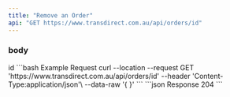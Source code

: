 ```yaml
---
title: "Remove an Order"
api: "GET https://www.transdirect.com.au/api/orders/id"
---
```

### body
<ParamField path="id" type="int">
id
</ParamField>
<RequestExample>
```bash Example Request
curl --location --request GET 'https://www.transdirect.com.au/api/orders/id'
--header 'Content-Type:application/json'\
--data-raw '{
}'
``` 
</RequestExample>   
<ResponseExample>
```json Response
204
```
</ResponseExample>